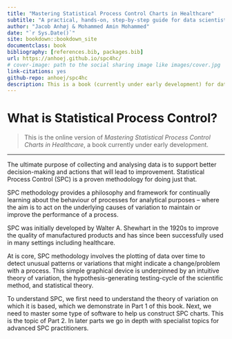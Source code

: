 ```yaml
--- 
title: "Mastering Statistical Process Control Charts in Healthcare"
subtitle: "A practical, hands-on, step-by-step guide for data scientists using R"
author: "Jacob Anhøj & Mohammed Amin Mohammed"
date: "`r Sys.Date()`"
site: bookdown::bookdown_site
documentclass: book
bibliography: [references.bib, packages.bib]
url: https://anhoej.github.io/spc4hc/
# cover-image: path to the social sharing image like images/cover.jpg
link-citations: yes
github-repo: anhoej/spc4hc
description: This is a book (currently under early development) for data scientists about the practical application of statistical process control methodology in healthcare.
---
```


# What is Statistical Process Control? {-#what}

>This is the online version of *Mastering Statistical Process Control Charts in Healthcare*, a book currently under early development.

---

The ultimate purpose of collecting and analysing data is to support better decision-making and actions that will lead to improvement. Statistical Process Control (SPC) is a proven methodology for doing just that. 

SPC methodology provides a philosophy and framework for continually learning about the behaviour of processes for analytical purposes -- where the aim is to act on the underlying causes of variation to maintain or improve the performance of a process.  

SPC was initially developed by Walter A. Shewhart in the 1920s to improve the quality of manufactured products and has since been successfully used in many settings including healthcare.

At is core, SPC methodology involves the plotting of data over time to detect unusual patterns or variations that might indicate a change/problem with a process. This simple graphical device is underpinned by an intuitive theory of variation, the hypothesis-generating testing-cycle of the scientific method, and statistical theory. 

To understand SPC, we first need to understand the theory of variation on which it is based, which we demonstrate in Part 1 of this book. Next, we need to master some type of software to help us construct SPC charts. This is the topic of Part 2. In later parts we go in depth with specialist topics for advanced SPC practitioners.